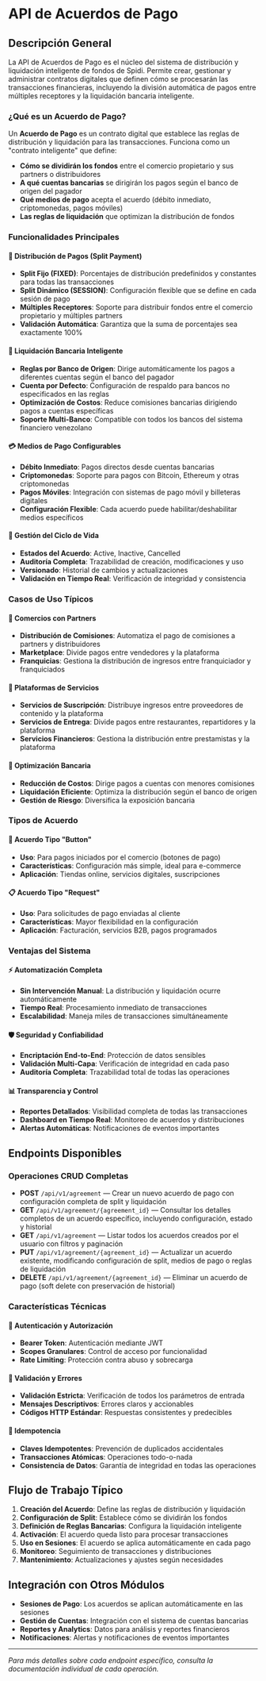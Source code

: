
<Meta title="API-SPIDI/Acuerdo/0. Resumen" />

# API de Acuerdos de Pago

## Descripción General

La API de Acuerdos de Pago es el núcleo del sistema de distribución y liquidación inteligente de fondos de Spidi. Permite crear, gestionar y administrar contratos digitales que definen cómo se procesarán las transacciones financieras, incluyendo la división automática de pagos entre múltiples receptores y la liquidación bancaria inteligente.

### ¿Qué es un Acuerdo de Pago?

Un **Acuerdo de Pago** es un contrato digital que establece las reglas de distribución y liquidación para las transacciones. Funciona como un "contrato inteligente" que define:

- **Cómo se dividirán los fondos** entre el comercio propietario y sus partners o distribuidores
- **A qué cuentas bancarias** se dirigirán los pagos según el banco de origen del pagador
- **Qué medios de pago** acepta el acuerdo (débito inmediato, criptomonedas, pagos móviles)
- **Las reglas de liquidación** que optimizan la distribución de fondos

### Funcionalidades Principales

#### 🎯 Distribución de Pagos (Split Payment)
- **Split Fijo (FIXED)**: Porcentajes de distribución predefinidos y constantes para todas las transacciones
- **Split Dinámico (SESSION)**: Configuración flexible que se define en cada sesión de pago
- **Múltiples Receptores**: Soporte para distribuir fondos entre el comercio propietario y múltiples partners
- **Validación Automática**: Garantiza que la suma de porcentajes sea exactamente 100%

#### 🏦 Liquidación Bancaria Inteligente
- **Reglas por Banco de Origen**: Dirige automáticamente los pagos a diferentes cuentas según el banco del pagador
- **Cuenta por Defecto**: Configuración de respaldo para bancos no especificados en las reglas
- **Optimización de Costos**: Reduce comisiones bancarias dirigiendo pagos a cuentas específicas
- **Soporte Multi-Banco**: Compatible con todos los bancos del sistema financiero venezolano

#### 💳 Medios de Pago Configurables
- **Débito Inmediato**: Pagos directos desde cuentas bancarias
- **Criptomonedas**: Soporte para pagos con Bitcoin, Ethereum y otras criptomonedas
- **Pagos Móviles**: Integración con sistemas de pago móvil y billeteras digitales
- **Configuración Flexible**: Cada acuerdo puede habilitar/deshabilitar medios específicos

#### 🔄 Gestión del Ciclo de Vida
- **Estados del Acuerdo**: Active, Inactive, Cancelled
- **Auditoría Completa**: Trazabilidad de creación, modificaciones y uso
- **Versionado**: Historial de cambios y actualizaciones
- **Validación en Tiempo Real**: Verificación de integridad y consistencia

### Casos de Uso Típicos

#### 🏪 Comercios con Partners
- **Distribución de Comisiones**: Automatiza el pago de comisiones a partners y distribuidores
- **Marketplace**: Divide pagos entre vendedores y la plataforma
- **Franquicias**: Gestiona la distribución de ingresos entre franquiciador y franquiciados

#### 🏢 Plataformas de Servicios
- **Servicios de Suscripción**: Distribuye ingresos entre proveedores de contenido y la plataforma
- **Servicios de Entrega**: Divide pagos entre restaurantes, repartidores y la plataforma
- **Servicios Financieros**: Gestiona la distribución entre prestamistas y la plataforma

#### 🏦 Optimización Bancaria
- **Reducción de Costos**: Dirige pagos a cuentas con menores comisiones
- **Liquidación Eficiente**: Optimiza la distribución según el banco de origen
- **Gestión de Riesgo**: Diversifica la exposición bancaria

### Tipos de Acuerdo

#### 🔘 Acuerdo Tipo "Button"
- **Uso**: Para pagos iniciados por el comercio (botones de pago)
- **Características**: Configuración más simple, ideal para e-commerce
- **Aplicación**: Tiendas online, servicios digitales, suscripciones

#### 📋 Acuerdo Tipo "Request"
- **Uso**: Para solicitudes de pago enviadas al cliente
- **Características**: Mayor flexibilidad en la configuración
- **Aplicación**: Facturación, servicios B2B, pagos programados

### Ventajas del Sistema

#### ⚡ Automatización Completa
- **Sin Intervención Manual**: La distribución y liquidación ocurre automáticamente
- **Tiempo Real**: Procesamiento inmediato de transacciones
- **Escalabilidad**: Maneja miles de transacciones simultáneamente

#### 🛡️ Seguridad y Confiabilidad
- **Encriptación End-to-End**: Protección de datos sensibles
- **Validación Multi-Capa**: Verificación de integridad en cada paso
- **Auditoría Completa**: Trazabilidad total de todas las operaciones

#### 📊 Transparencia y Control
- **Reportes Detallados**: Visibilidad completa de todas las transacciones
- **Dashboard en Tiempo Real**: Monitoreo de acuerdos y distribuciones
- **Alertas Automáticas**: Notificaciones de eventos importantes

## Endpoints Disponibles

### Operaciones CRUD Completas

* **POST** `/api/v1/agreement` — Crear un nuevo acuerdo de pago con configuración completa de split y liquidación
* **GET** `/api/v1/agreement/{agreement_id}` — Consultar los detalles completos de un acuerdo específico, incluyendo configuración, estado y historial
* **GET** `/api/v1/agreement` — Listar todos los acuerdos creados por el usuario con filtros y paginación
* **PUT** `/api/v1/agreement/{agreement_id}` — Actualizar un acuerdo existente, modificando configuración de split, medios de pago o reglas de liquidación
* **DELETE** `/api/v1/agreement/{agreement_id}` — Eliminar un acuerdo de pago (soft delete con preservación de historial)

### Características Técnicas

#### 🔐 Autenticación y Autorización
- **Bearer Token**: Autenticación mediante JWT
- **Scopes Granulares**: Control de acceso por funcionalidad
- **Rate Limiting**: Protección contra abuso y sobrecarga

#### 📝 Validación y Errores
- **Validación Estricta**: Verificación de todos los parámetros de entrada
- **Mensajes Descriptivos**: Errores claros y accionables
- **Códigos HTTP Estándar**: Respuestas consistentes y predecibles

#### 🔄 Idempotencia
- **Claves Idempotentes**: Prevención de duplicados accidentales
- **Transacciones Atómicas**: Operaciones todo-o-nada
- **Consistencia de Datos**: Garantía de integridad en todas las operaciones

## Flujo de Trabajo Típico

1. **Creación del Acuerdo**: Define las reglas de distribución y liquidación
2. **Configuración de Split**: Establece cómo se dividirán los fondos
3. **Definición de Reglas Bancarias**: Configura la liquidación inteligente
4. **Activación**: El acuerdo queda listo para procesar transacciones
5. **Uso en Sesiones**: El acuerdo se aplica automáticamente en cada pago
6. **Monitoreo**: Seguimiento de transacciones y distribuciones
7. **Mantenimiento**: Actualizaciones y ajustes según necesidades

## Integración con Otros Módulos

- **Sesiones de Pago**: Los acuerdos se aplican automáticamente en las sesiones
- **Gestión de Cuentas**: Integración con el sistema de cuentas bancarias
- **Reportes y Analytics**: Datos para análisis y reportes financieros
- **Notificaciones**: Alertas y notificaciones de eventos importantes

---

*Para más detalles sobre cada endpoint específico, consulta la documentación individual de cada operación.*